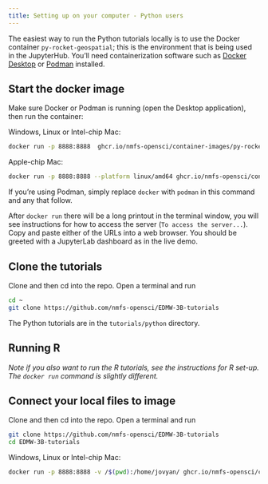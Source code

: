 ```yaml
---
title: Setting up on your computer - Python users
---
```


The easiest way to run the Python tutorials locally is to use the Docker container `py-rocket-geospatial`; this is the environment that is being used in the JupyterHub. You'll need containerization software such as [Docker Desktop](https://www.docker.com/products/docker-desktop/) or [Podman](https://podman.io/) installed.


## Start the docker image

Make sure Docker or Podman is running (open the Desktop application), then run the container:

Windows, Linux or Intel-chip Mac:
```bash
docker run -p 8888:8888  ghcr.io/nmfs-opensci/container-images/py-rocket-geospatial:latest
```

Apple-chip Mac:
```bash
docker run -p 8888:8888 --platform linux/amd64 ghcr.io/nmfs-opensci/container-images/py-rocket-geospatial:latest
```

::: {.callout-tip}
If you're using Podman, simply replace `docker` with `podman` in this command and any that follow.
:::

After `docker run` there will be a long printout in the terminal window, you will see instructions for how to access the server (`To access the server...`). Copy and paste either of the URLs into a web browser. You should be greeted with a JupyterLab dashboard as in the live demo. 

## Clone the tutorials

Clone and then cd into the repo. Open a terminal and run
```bash
cd ~
git clone https://github.com/nmfs-opensci/EDMW-3B-tutorials
```

The Python tutorials are in the `tutorials/python` directory.

## Running R

*Note if you also want to run the R tutorials, see the instructions for R set-up. The `docker run` command is slightly different.*

## Connect your local files to image

Clone and then cd into the repo. Open a terminal and run
```bash
git clone https://github.com/nmfs-opensci/EDMW-3B-tutorials
cd EDMW-3B-tutorials
```

Windows, Linux or Intel-chip Mac:
```bash
docker run -p 8888:8888 -v /$(pwd):/home/jovyan/ ghcr.io/nmfs-opensci/container-images/py-rocket-geospatial:latest
```
